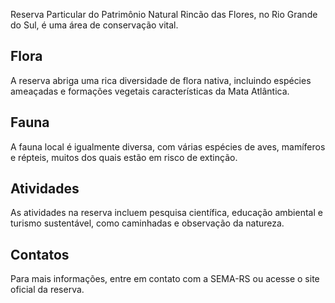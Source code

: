 Reserva Particular do Patrimônio Natural Rincão das Flores, no Rio Grande do Sul, é uma área de conservação vital.

## Flora

A reserva abriga uma rica diversidade de flora nativa, incluindo espécies ameaçadas e formações vegetais características da Mata Atlântica.

## Fauna

A fauna local é igualmente diversa, com várias espécies de aves, mamíferos e répteis, muitos dos quais estão em risco de extinção.

## Atividades

As atividades na reserva incluem pesquisa científica, educação ambiental e turismo sustentável, como caminhadas e observação da natureza.

## Contatos

Para mais informações, entre em contato com a SEMA-RS ou acesse o site oficial da reserva.